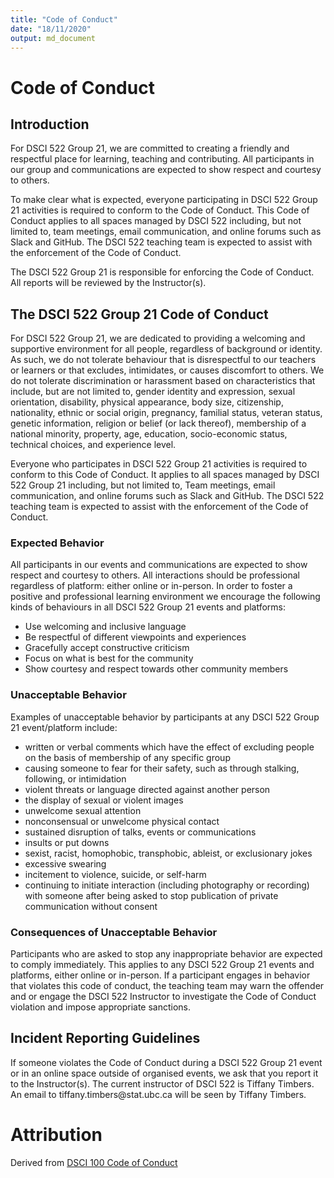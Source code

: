 ```yaml
---
title: "Code of Conduct"
date: "18/11/2020"
output: md_document
---
```


# Code of Conduct
  
## Introduction

For DSCI 522 Group 21, we are committed to creating a friendly and respectful place for learning, teaching and contributing. All participants in our group and communications are expected to show respect and courtesy to others.

To make clear what is expected, everyone participating in DSCI 522 Group 21 activities is required to conform to the Code of Conduct. This Code of Conduct applies to all spaces managed by DSCI 522 including, but not limited to, team meetings, email communication, and online forums such as Slack and GitHub. The DSCI 522 teaching team is expected to assist with the enforcement of the Code of Conduct.

The DSCI 522 Group 21 is responsible for enforcing the Code of Conduct. All reports will be reviewed by the Instructor(s).

## The DSCI 522 Group 21 Code of Conduct

For DSCI 522 Group 21, we are dedicated to providing a welcoming and supportive environment for all people, regardless of background or identity. As such, we do not tolerate behaviour that is disrespectful to our teachers or learners or that excludes, intimidates, or causes discomfort to others. We do not tolerate discrimination or harassment based on characteristics that include, but are not limited to, gender identity and expression, sexual orientation, disability, physical appearance, body size, citizenship, nationality, ethnic or social origin, pregnancy, familial status, veteran status, genetic information, religion or belief (or lack thereof), membership of a national minority, property, age, education, socio-economic status, technical choices, and experience level.

Everyone who participates in DSCI 522 Group 21 activities is required to conform to this Code of Conduct. It applies to all spaces managed by DSCI 522 Group 21 including, but not limited to, Team meetings, email communication, and online forums such as Slack and GitHub. The DSCI 522 teaching team is expected to assist with the enforcement of the Code of Conduct.

### Expected Behavior

All participants in our events and communications are expected to show respect and courtesy to others. All interactions should be professional regardless of platform: either online or in-person. In order to foster a positive and professional learning environment we encourage the following kinds of behaviours in all DSCI 522 Group 21 events and platforms:

* Use welcoming and inclusive language
* Be respectful of different viewpoints and experiences
* Gracefully accept constructive criticism
* Focus on what is best for the community
* Show courtesy and respect towards other community members

### Unacceptable Behavior

Examples of unacceptable behavior by participants at any DSCI 522 Group 21 event/platform include:

* written or verbal comments which have the effect of excluding people on the basis of membership of any specific group
* causing someone to fear for their safety, such as through stalking, following, or intimidation
* violent threats or language directed against another person
* the display of sexual or violent images
* unwelcome sexual attention
* nonconsensual or unwelcome physical contact
* sustained disruption of talks, events or communications
* insults or put downs
* sexist, racist, homophobic, transphobic, ableist, or exclusionary jokes
* excessive swearing
* incitement to violence, suicide, or self-harm
* continuing to initiate interaction (including photography or recording) with someone after being asked to stop publication of private communication without consent

### Consequences of Unacceptable Behavior

Participants who are asked to stop any inappropriate behavior are expected to comply immediately. This applies to any DSCI 522 Group 21 events and platforms, either online or in-person. If a participant engages in behavior that violates this code of conduct, the teaching team may warn the offender and or engage the DSCI 522 Instructor to investigate the Code of Conduct violation and impose appropriate sanctions.

## Incident Reporting Guidelines

If someone violates the Code of Conduct during a DSCI 522 Group 21 event or in an online space outside of organised events, we ask that you report it to the Instructor(s). The current instructor of DSCI 522 is Tiffany Timbers. An email to tiffany.timbers@stat.ubc.ca will be seen by Tiffany Timbers.

# Attribution

Derived from [DSCI 100 Code of Conduct](https://github.com/UBC-DSCI/dsci-100/blob/master/CODE_OF_CONDUCT.md)  


